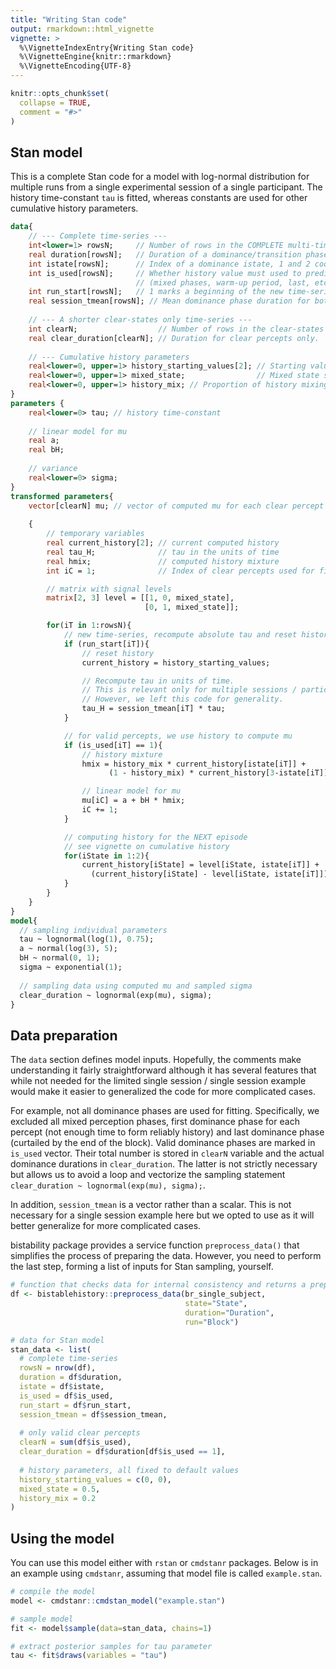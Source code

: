 ```yaml
---
title: "Writing Stan code"
output: rmarkdown::html_vignette
vignette: >
  %\VignetteIndexEntry{Writing Stan code}
  %\VignetteEngine{knitr::rmarkdown}
  %\VignetteEncoding{UTF-8}
---
```


```r
knitr::opts_chunk$set(
  collapse = TRUE,
  comment = "#>"
)
```

## Stan model

This is a complete Stan code for a model with log-normal distribution for multiple runs from a single experimental session of a single participant. The history time-constant `tau` is fitted, whereas constants are used for other cumulative history parameters.

```stan
data{
    // --- Complete time-series ---
    int<lower=1> rowsN;     // Number of rows in the COMPLETE multi-timeseries table including mixed phase.
    real duration[rowsN];   // Duration of a dominance/transition phase
    int istate[rowsN];      // Index of a dominance istate, 1 and 2 code for two competing clear states, 3 - transition/mixed.
    int is_used[rowsN];     // Whether history value must used to predict duration or ignored
                            // (mixed phases, warm-up period, last, etc.)
    int run_start[rowsN];   // 1 marks a beginning of the new time-series (run/block/etc.)
    real session_tmean[rowsN]; // Mean dominance phase duration for both CLEAR percepts. Used to scale time-constant.
    
    // --- A shorter clear-states only time-series ---
    int clearN;                  // Number of rows in the clear-states only time-series
    real clear_duration[clearN]; // Duration for clear percepts only.
    
    // --- Cumulative history parameters
    real<lower=0, upper=1> history_starting_values[2]; // Starting values for cumulative history at the beginning of the run
    real<lower=0, upper=1> mixed_state;                // Mixed state signal strength
    real<lower=0, upper=1> history_mix; // Proportion of history mixing
}
parameters {
    real<lower=0> tau; // history time-constant
    
    // linear model for mu
    real a;
    real bH;
    
    // variance
    real<lower=0> sigma;
}
transformed parameters{
    vector[clearN] mu; // vector of computed mu for each clear percept
  
    {
        // temporary variables
        real current_history[2]; // current computed history
        real tau_H;              // tau in the units of time
        real hmix;               // computed history mixture
        int iC = 1;              // Index of clear percepts used for fitting

        // matrix with signal levels
        matrix[2, 3] level = [[1, 0, mixed_state], 
                              [0, 1, mixed_state]];

        for(iT in 1:rowsN){
            // new time-series, recompute absolute tau and reset history state
            if (run_start[iT]){
                // reset history
                current_history = history_starting_values;

                // Recompute tau in units of time. 
                // This is relevant only for multiple sessions / participants.
                // However, we left this code for generality.
                tau_H = session_tmean[iT] * tau;
            }

            // for valid percepts, we use history to compute mu
            if (is_used[iT] == 1){
                // history mixture
                hmix = history_mix * current_history[istate[iT]] +
                      (1 - history_mix) * current_history[3-istate[iT]];

                // linear model for mu
                mu[iC] = a + bH * hmix;
                iC += 1;
            }

            // computing history for the NEXT episode
            // see vignette on cumulative history
            for(iState in 1:2){
                current_history[iState] = level[iState, istate[iT]] + 
                  (current_history[iState] - level[iState, istate[iT]]) * exp(-duration[iT] / tau_H);
            }
        }
    }
}
model{
  // sampling individual parameters
  tau ~ lognormal(log(1), 0.75);
  a ~ normal(log(3), 5);
  bH ~ normal(0, 1);
  sigma ~ exponential(1);
  
  // sampling data using computed mu and sampled sigma
  clear_duration ~ lognormal(exp(mu), sigma);
}
```


## Data preparation
The `data` section defines model inputs. Hopefully, the comments make understanding it fairly straightforward although it has several features that while not needed for the limited single session / single session example would make it easier to generalized the code for more complicated cases. 

For example, not all dominance phases are used for fitting. Specifically, we excluded all mixed perception phases, first dominance phase for each percept (not enough time to form reliably history) and last dominance phase (curtailed by the end of the block). Valid dominance phases are marked in `is_used` vector. Their total number is stored in `clearN` variable and the actual dominance durations in `clear_duration`. The latter is not strictly necessary but allows us to avoid a loop and vectorize the sampling statement `clear_duration ~ lognormal(exp(mu), sigma);`.

In addition, `session_tmean` is a vector rather than a scalar. This is not necessary for a single session example here but we opted to use as it will better generalize for more complicated cases.

bistability package provides a service function `preprocess_data()` that simplifies the process of preparing the data. However, you need to perform the last step, forming a list of inputs for Stan sampling, yourself.
```r
# function that checks data for internal consistency and returns a preprocessed table
df <- bistablehistory::preprocess_data(br_single_subject, 
                                       state="State",
                                       duration="Duration",
                                       run="Block")

# data for Stan model
stan_data <- list(
  # complete time-series
  rowsN = nrow(df),
  duration = df$duration,
  istate = df$istate,
  is_used = df$is_used,
  run_start = df$run_start,
  session_tmean = df$session_tmean,
  
  # only valid clear percepts
  clearN = sum(df$is_used),
  clear_duration = df$duration[df$is_used == 1],
  
  # history parameters, all fixed to default values
  history_starting_values = c(0, 0),
  mixed_state = 0.5,
  history_mix = 0.2
)
```

## Using the model
You can use this model either with `rstan` or `cmdstanr` packages. Below is in an example using `cmdstanr`, assuming that model file is called `example.stan`. 
```r
# compile the model
model <- cmdstanr::cmdstan_model("example.stan")

# sample model
fit <- model$sample(data=stan_data, chains=1)

# extract posterior samples for tau parameter
tau <- fit$draws(variables = "tau")
```

